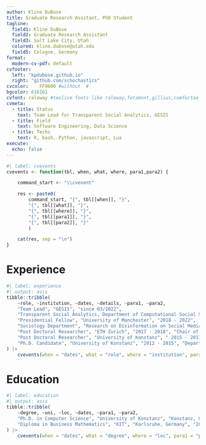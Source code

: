 ```yaml
---
author: Kline DuBose
title: Graduate Research Assitant, PhD Student
tagline: 
  field1: Kline DuBose
  field2: Graduate Research Assistant
  field3: Salt Lake City, Utah
  colored: kline.dubose@utah.edu
  field5: Cologne, Germany
format:
  modern-cv-pdf: default
cvfooter:
  left: "kpdubose.github.io"
  right: "github.com/schochastics"
cvcolor: 	FF9600 #without `#`
bgcolor: 616161
cvfont: raleway #texlive fonts like raleway,fetamont,gillius,comfortaa
cvmeta:
  - title: Status
    text: Team Lead for Transparent Social Analytics, GESIS
  - title: Field
    text: Software Engineering, Data Science
  - title: Techs
    text: R, bash, Python, javascript, Lua
execute:
  echo: false
---
```


```r
#| label: cvevents
cvevents <- function(tbl, when, what, where, para1,para2) {

    command_start <- "\\cvevent"

    res <- paste0(
        command_start, "{", tbl[[when]], "}", 
        "{", tbl[[what]], "}",
        "{", tbl[[where]], "}",
        "{", tbl[[para1]], "}",
        "{", tbl[[para2]], "}"
        )

    cat(res, sep = "\n")
}
```


# Experience


```r
#| label: experience
#| output: asis
tibble::tribble(
    ~role, ~institution, ~dates, ~details, ~para1, ~para2,
    "Team Lead", "GESIS", "since 03/2022",
    "Transparent Social Analytics, Department of Computational Social Science", "Coordination of a project to build an Open Science platform with reusable code and tutorials", "Implementation of tools to enhance reproducibility and facilitate research with digital data in R",
    "Presidential Fellow", "University of Manchester", "2018 - 2022",
    "Sociology Department", "Research on Disinformation on Social Media", "Analyses of large scale and unstructured data sets with R, Python and Bash",
    "Post Doctoral Researcher", "ETH Zurich", "2017 - 2018", "Chair of Social Networks", "Developing new methods to analyze social networks", "Gathering and analyzing large datsets from Social Media APIs",
    "Post Doctoral Researcher", "University of Konstanz", " 2015 - 2017", "Department of Computer & Information Science", "Developing new methods to analyze social networks", "Webscraping and harmonizing a large corpus of football data",
    "Ph.D. Candidate", "University of Konstanz", "2012 - 2015", "Department of Computer & Information Science", "Developing new methods to analyze social networks", "Implementing methods in libraries"
) |>
    cvevents(when = "dates", what = "role", where = "institution", para1 = "para1", para2 = "para2")
```

# Education

```r
#| label: education
#| output: asis
tibble::tribble(
    ~degree, ~uni, ~loc, ~dates, ~para1, ~para2,
    "Ph.D. in Computer Science", "University of Konstanz", "Konstanz, Germany", "2012 - 2015", "Thesis: A Positional Approach for Network Centrality", "Developed and implemented new methods to assess network centrality",
    "Diploma in Business Mathematics", "KIT", "Karlsruhe, Germany", "2006 - 2012", "Thesis: Modularity Maximization", "Implementation and comparison of different clustering algorithms using Matlab"
) |>
    cvevents(when = "dates", what = "degree", where = "loc", para1 = "para1", para2 = "para2")
```
